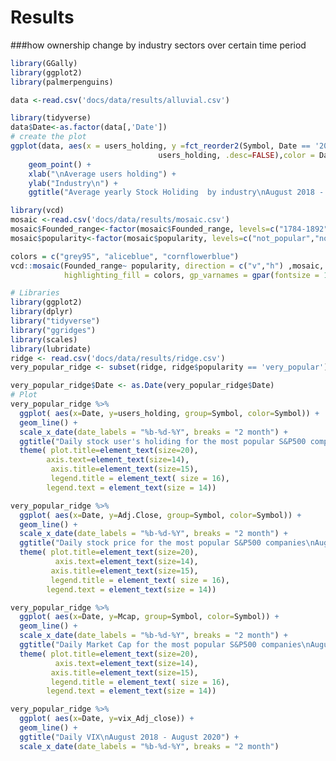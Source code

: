 # Results


###how ownership change by industry sectors over certain time period

```r
library(GGally)
library(ggplot2)
library(palmerpenguins)

data <-read.csv('docs/data/results/alluvial.csv')
```

```r
library(tidyverse)
data$Date<-as.factor(data[,'Date'])
# create the plot
ggplot(data, aes(x = users_holding, y =fct_reorder2(Symbol, Date == '2020', 
                                 users_holding, .desc=FALSE),color = Date)) +
    geom_point() +
    xlab("\nAverage users holding") +
    ylab("Industry\n") +
    ggtitle("Average yearly Stock Holiding  by industry\nAugust 2018 - August 2020") 
```


```r
library(vcd)
mosaic <-read.csv('docs/data/results/mosaic.csv')
mosaic$Founded_range<-factor(mosaic$Founded_range, levels=c("1784-1892","1894-1952","1954-2019"))
mosaic$popularity<-factor(mosaic$popularity, levels=c("not_popular","normal","very_popular"))

colors = c("grey95", "aliceblue", "cornflowerblue")
vcd::mosaic(Founded_range~ popularity, direction = c("v","h") ,mosaic,
            highlighting_fill = colors, gp_varnames = gpar(fontsize = 10, fontface = 1),gp_labels = gpar(fontsize = 8))
```


```r
# Libraries
library(ggplot2)
library(dplyr)
library("tidyverse")
library("ggridges")
library(scales)
library(lubridate)
ridge <- read.csv('docs/data/results/ridge.csv')
very_popular_ridge <- subset(ridge, ridge$popularity == 'very_popular')

very_popular_ridge$Date <- as.Date(very_popular_ridge$Date)
# Plot
very_popular_ridge %>%
  ggplot( aes(x=Date, y=users_holding, group=Symbol, color=Symbol)) +
  geom_line() +  
  scale_x_date(date_labels = "%b-%d-%Y", breaks = "2 month") + 
  ggtitle("Daily stock user's holiding for the most popular S&P500 companies\nAugust 2018 - August 2020") +
  theme( plot.title=element_text(size=20),
        axis.text=element_text(size=14),
         axis.title=element_text(size=15),
         legend.title = element_text( size = 16),
        legend.text = element_text(size = 14))
```


```r
very_popular_ridge %>%
  ggplot( aes(x=Date, y=Adj.Close, group=Symbol, color=Symbol)) +
  geom_line() +
  scale_x_date(date_labels = "%b-%d-%Y", breaks = "2 month") +
  ggtitle("Daily stock price for the most popular S&P500 companies\nAugust 2018 - August 2020") +
  theme( plot.title=element_text(size=20),
          axis.text=element_text(size=14),
         axis.title=element_text(size=15),
         legend.title = element_text( size = 16),
        legend.text = element_text(size = 14))
```


```r
very_popular_ridge %>%
  ggplot( aes(x=Date, y=Mcap, group=Symbol, color=Symbol)) +
  geom_line() +  
  scale_x_date(date_labels = "%b-%d-%Y", breaks = "2 month") + 
  ggtitle("Daily Market Cap for the most popular S&P500 companies\nAugust 2018 - August 2020")  +
  theme( plot.title=element_text(size=20),
          axis.text=element_text(size=14),
         axis.title=element_text(size=15),
         legend.title = element_text( size = 16),
        legend.text = element_text(size = 14))
```


```r

very_popular_ridge %>%
  ggplot( aes(x=Date, y=vix_Adj_close)) +
  geom_line() + 
  ggtitle("Daily VIX\nAugust 2018 - August 2020") +
  scale_x_date(date_labels = "%b-%d-%Y", breaks = "2 month")
```
